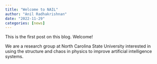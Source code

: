 ```yaml
---
title: "Welcome to NAIL"
author: "Anil Radhakrishnan"
date: "2022-11-29"
categories: [news]
---
```


This is the first post on this blog. Welcome!

We are a research group at North Carolina State University interested in using the structure and chaos in physics to improve artificial intelligence systems.


